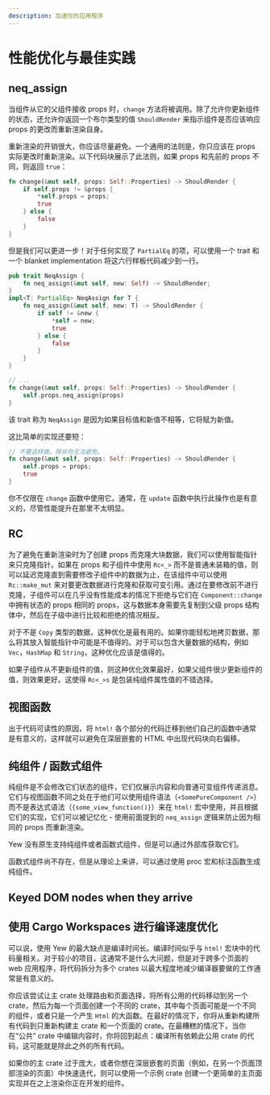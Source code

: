 ```yaml
---
description: 加速你的应用程序
---
```


# 性能优化与最佳实践

## neq_assign

当组件从它的父组件接收 props 时，`change` 方法将被调用。除了允许你更新组件的状态，还允许你返回一个布尔类型的值 `ShouldRender` 来指示组件是否应该响应 props 的更改而重新渲染自身。

重新渲染的开销很大，你应该尽量避免。一个通用的法则是，你只应该在 props 实际更改时重新渲染。以下代码块展示了此法则，如果 props 和先前的 props 不同，则返回 `true`：

```rust
fn change(&mut self, props: Self::Properties) -> ShouldRender {
    if self.props != &props {
        *self.props = props;
        true
    } else {
        false
    }
}
```

但是我们可以更进一步！对于任何实现了 `PartialEq` 的项，可以使用一个 trait 和一个 blanket implementation 将这六行样板代码减少到一行。

```rust title="neq_assign.rs"
pub trait NeqAssign {
    fn neq_assign(&mut self, new: Self) -> ShouldRender;
}
impl<T: PartialEq> NeqAssign for T {
    fn neq_assign(&mut self, new: T) -> ShouldRender {
        if self != &new {
            *self = new;
            true
        } else {
            false
        }
    }
}

// ...
fn change(&mut self, props: Self::Properties) -> ShouldRender {
    self.props.neq_assign(props)
}
```

该 trait 称为 `NeqAssign` 是因为如果目标值和新值不相等，它将赋为新值。

这比简单的实现还要短：

```rust
// 不要这样做，除非你无法避免。
fn change(&mut self, props: Self::Properties) -> ShouldRender {
    self.props = props;
    true
}
```

你不仅限在 `change` 函数中使用它。通常，在 `update` 函数中执行此操作也是有意义的，尽管性能提升在那里不太明显。

## RC

为了避免在重新渲染时为了创建 props 而克隆大块数据，我们可以使用智能指针来只克隆指针。如果在 props 和子组件中使用 `Rc<_>` 而不是普通未装箱的值，则可以延迟克隆直到需要修改子组件中的数据为止，在该组件中可以使用 `Rc::make_mut` 来对要更改数据进行克隆和获取可变引用。通过在要修改前不进行克隆，子组件可以在几乎没有性能成本的情况下拒绝与它们在 `Component::change` 中拥有状态的 props 相同的 props，这与数据本身需要先复制到父级 props 结构体中，然后在子级中进行比较和拒绝的情况相反。

对于不是 `Copy` 类型的数据，这种优化是最有用的。如果你能轻松地拷贝数据，那么将其放入智能指针中可能是不值得的。对于可以包含大量数据的结构，例如 `Vec`，`HashMap` 和 `String`，这种优化应该是值得的。

如果子组件从不更新组件的值，则这种优化效果最好，如果父组件很少更新组件的值，则效果更好。这使得 `Rc<_>s` 是包装纯组件属性值的不错选择。

## 视图函数

出于代码可读性的原因，将 `html!` 各个部分的代码迁移到他们自己的函数中通常是有意义的，这样就可以避免在深层嵌套的 HTML 中出现代码块向右偏移。

## 纯组件 / 函数式组件

纯组件是不会修改它们状态的组件，它们仅展示内容和向普通可变组件传递消息。它们与视图函数不同之处在于他们可以使用组件语法（`<SomePureComponent />`）而不是表达式语法（`{some_view_function()}`）来在 `html!` 宏中使用，并且根据它们的实现，它们可以被记忆化 - 使用前面提到的 `neq_assign` 逻辑来防止因为相同的 props 而重新渲染。

Yew 没有原生支持纯组件或者函数式组件，但是可以通过外部库获取它们。

函数式组件尚不存在，但是从理论上来讲，可以通过使用 proc 宏和标注函数生成纯组件。

## Keyed DOM nodes when they arrive

## 使用 Cargo Workspaces 进行编译速度优化

可以说，使用 Yew 的最大缺点是编译时间长。编译时间似乎与 `html!` 宏块中的代码量相关。对于较小的项目，这通常不是什么大问题，但是对于跨多个页面的 web 应用程序，将代码拆分为多个 crates 以最大程度地减少编译器要做的工作通常是有意义的。

你应该尝试让主 crate 处理路由和页面选择，将所有公用的代码移动到另一个 crate，然后为每一个页面创建一个不同的 crate，其中每个页面可能是一个不同的组件，或者只是一个产生 `Html` 的大函数。在最好的情况下，你将从重新构建所有代码到只重新构建主 crate 和一个页面的 crate。在最糟糕的情况下，当你在“公共” crate 中编辑内容时，你将回到起点：编译所有依赖此公用 crate 的代码，这可能就是除此之外的所有代码。

如果你的主 crate 过于庞大，或者你想在深层嵌套的页面（例如，在另一个页面顶部渲染的页面）中快速迭代，则可以使用一个示例 crate 创建一个更简单的主页面实现并在之上渲染你正在开发的组件。
